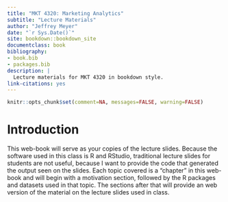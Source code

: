 ```yaml
--- 
title: "MKT 4320: Marketing Analytics"
subtitle: "Lecture Materials"
author: "Jeffrey Meyer"
date: "`r Sys.Date()`"
site: bookdown::bookdown_site
documentclass: book
bibliography:
- book.bib
- packages.bib
description: |
  Lecture materials for MKT 4320 in bookdown style.
link-citations: yes
---
```

```r
knitr::opts_chunk$set(comment=NA, messages=FALSE, warning=FALSE)
```

# Introduction {-}

This web-book will serve as your copies of the lecture slides. Because the software used in this class is R and RStudio, traditional lecture slides for students are not useful, because I want to provide the code that generated the output seen on the slides. Each topic covered is a "chapter" in this web-book and will begin with a motivation section, followed by the R packages and datasets used in that topic.  The sections after that will provide an web version of the material on the lecture slides used in class.
